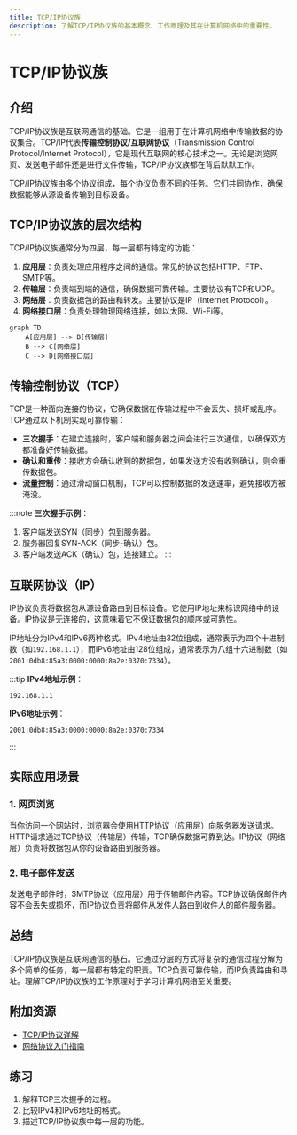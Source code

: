 ```yaml
---
title: TCP/IP协议族
description: 了解TCP/IP协议族的基本概念、工作原理及其在计算机网络中的重要性。
---
```


# TCP/IP协议族

## 介绍

TCP/IP协议族是互联网通信的基础。它是一组用于在计算机网络中传输数据的协议集合。TCP/IP代表**传输控制协议/互联网协议**（Transmission Control Protocol/Internet Protocol），它是现代互联网的核心技术之一。无论是浏览网页、发送电子邮件还是进行文件传输，TCP/IP协议族都在背后默默工作。

TCP/IP协议族由多个协议组成，每个协议负责不同的任务。它们共同协作，确保数据能够从源设备传输到目标设备。

## TCP/IP协议族的层次结构

TCP/IP协议族通常分为四层，每一层都有特定的功能：

1. **应用层**：负责处理应用程序之间的通信。常见的协议包括HTTP、FTP、SMTP等。
2. **传输层**：负责端到端的通信，确保数据可靠传输。主要协议有TCP和UDP。
3. **网络层**：负责数据包的路由和转发。主要协议是IP（Internet Protocol）。
4. **网络接口层**：负责处理物理网络连接，如以太网、Wi-Fi等。

```mermaid
graph TD
    A[应用层] --> B[传输层]
    B --> C[网络层]
    C --> D[网络接口层]
```

## 传输控制协议（TCP）

TCP是一种面向连接的协议，它确保数据在传输过程中不会丢失、损坏或乱序。TCP通过以下机制实现可靠传输：

- **三次握手**：在建立连接时，客户端和服务器之间会进行三次通信，以确保双方都准备好传输数据。
- **确认和重传**：接收方会确认收到的数据包，如果发送方没有收到确认，则会重传数据包。
- **流量控制**：通过滑动窗口机制，TCP可以控制数据的发送速率，避免接收方被淹没。

:::note
**三次握手示例**：
1. 客户端发送SYN（同步）包到服务器。
2. 服务器回复SYN-ACK（同步-确认）包。
3. 客户端发送ACK（确认）包，连接建立。
:::

## 互联网协议（IP）

IP协议负责将数据包从源设备路由到目标设备。它使用IP地址来标识网络中的设备。IP协议是无连接的，这意味着它不保证数据包的顺序或可靠性。

IP地址分为IPv4和IPv6两种格式。IPv4地址由32位组成，通常表示为四个十进制数（如`192.168.1.1`），而IPv6地址由128位组成，通常表示为八组十六进制数（如`2001:0db8:85a3:0000:0000:8a2e:0370:7334`）。

:::tip
**IPv4地址示例**：
```plaintext
192.168.1.1
```

**IPv6地址示例**：
```plaintext
2001:0db8:85a3:0000:0000:8a2e:0370:7334
```
:::

## 实际应用场景

### 1. 网页浏览

当你访问一个网站时，浏览器会使用HTTP协议（应用层）向服务器发送请求。HTTP请求通过TCP协议（传输层）传输，TCP确保数据可靠到达。IP协议（网络层）负责将数据包从你的设备路由到服务器。

### 2. 电子邮件发送

发送电子邮件时，SMTP协议（应用层）用于传输邮件内容。TCP协议确保邮件内容不会丢失或损坏，而IP协议负责将邮件从发件人路由到收件人的邮件服务器。

## 总结

TCP/IP协议族是互联网通信的基石。它通过分层的方式将复杂的通信过程分解为多个简单的任务，每一层都有特定的职责。TCP负责可靠传输，而IP负责路由和寻址。理解TCP/IP协议族的工作原理对于学习计算机网络至关重要。

## 附加资源

- [TCP/IP协议详解](https://example.com/tcp-ip-explained)
- [网络协议入门指南](https://example.com/network-protocols-guide)

## 练习

1. 解释TCP三次握手的过程。
2. 比较IPv4和IPv6地址的格式。
3. 描述TCP/IP协议族中每一层的功能。